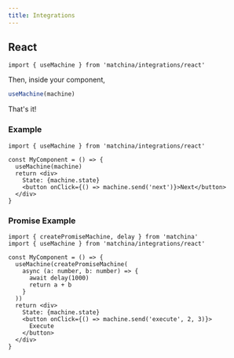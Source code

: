 ```yaml
---
title: Integrations
---
```


## React

```tsx
import { useMachine } from 'matchina/integrations/react'
```

Then, inside your component, 
```ts
useMachine(machine)
```
That's it!

### Example

```tsx
import { useMachine } from 'matchina/integrations/react'

const MyComponent = () => {
  useMachine(machine)
  return <div>
    State: {machine.state}
    <button onClick={() => machine.send('next')}>Next</button>
  </div>
}
```

### Promise Example

```tsx
import { createPromiseMachine, delay } from 'matchina'
import { useMachine } from 'matchina/integrations/react'

const MyComponent = () => {
  useMachine(createPromiseMachine(
    async (a: number, b: number) => {
      await delay(1000)
      return a + b
    }
  ))
  return <div>
    State: {machine.state}
    <button onClick={() => machine.send('execute', 2, 3)}>
      Execute
    </button>
  </div>
}
```

